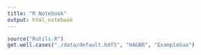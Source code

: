 ```yaml
---
title: "R Notebook"
output: html_notebook
---
```


```r
source("Rutils.R")
get.well.cases("./data/default.hdf5", "HAGBR", "ExampleGuo")
```

